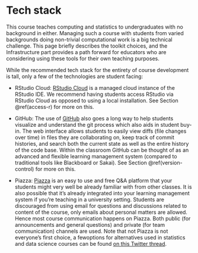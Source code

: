 # Tech stack {#tech-stack}

This course teaches computing and statistics to undergraduates with no background in either. 
Managing such a course with students from varied backgrounds doing non-trivial computational work is a big technical challenge. 
This page briefly describes the toolkit choices, and the Infrastructure part provides a path forward for educators who are considering using these tools for their own teaching purposes.

While the recommended tech stack for the entirety of course development is tall, 
only a few of the technologies are student facing:

- RStudio Cloud: [RStudio Cloud](https://rstudio.cloud/) is a managed cloud instance of the RStudio IDE. 
We recommend having students access RStudio via RStudio Cloud as opposed to using a local installation. 
See Section \@ref(access-r) for more on this.

- GitHub: The use of [GitHub](https://github.com/) also goes a long way to help students visualize and understand the git process which also aids in student buy-in. 
The web interface allows students to easily view diffs (file changes over time) in files they are collaborating on, keep track of commit histories, and search both the current state as well as the entire history of the code base. 
Within the classroom GitHub can be thought of as an advanced and flexible learning management system (compared to traditional tools like Blackboard or Sakai). 
See Section \@ref(version-control) for more on this.

- Piazza: [Piazza](http://piazza.com/) is an easy to use and free Q&A platform that your students might very well be already familiar with from other classes. 
It is also possible that it's already integrated into your learning management system if you're teaching in a university setting. 
Students are discouraged from using email for questions and discussions related to content of the course, only emails about personal matters are allowed. 
Hence most course communication happens on Piazza. 
Both public (for announcements and general questions) and private (for team communication) channels are used. 
Note that not Piazza is not everyone's first choice, a fewoptions for alternatives used in statistics and data science courses can be found [on this Twitter thread](https://twitter.com/minebocek/status/1292499540105404416).
